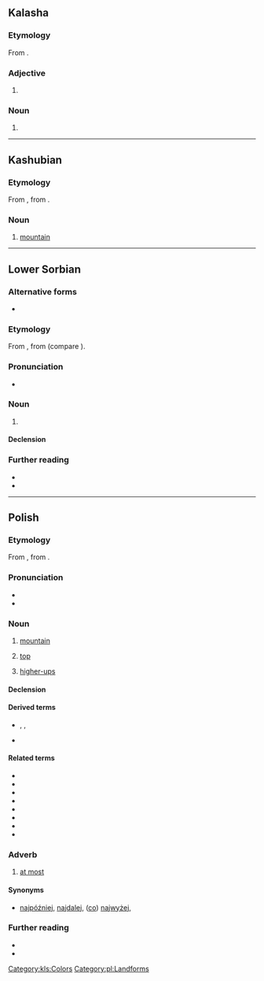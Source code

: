 {{also|gora|goră|göra|górą|gor'a|Góra}}
==Kalasha==

===Etymology===
From {{inh|kls|sa|गौर}}.

===Adjective===
{{head|kls|adjective}}

# {{l|en|white}}

===Noun===
{{head|kls|noun}}

# {{l|en|white}}

[[Category:kls:Colors]]

----

==Kashubian==

===Etymology===
From {{inh|csb|sla-pro|*gora}}, from {{der|csb|ine-pro|*gʷerh₃-}}.

===Noun===
{{head|csb|noun|g=f}}

# [[mountain]]

----

==Lower Sorbian==

===Alternative forms===
* {{l|dsb|gora}} {{qualifier|obsolete}}

===Etymology===
From {{inh|dsb|sla-pro|*gora}}, from {{der|dsb|ine-pro|*gʷerh₃-||mountain}} (compare {{cog|grc|Βορέας||the north, the area beyond the mountains}}).

===Pronunciation===
* {{IPA|dsb|/ˈɡɨra/|/ˈɡɛra/|/ˈɡʊra/}}

===Noun===
{{dsb-noun|f|dim=górka}}

# {{l|en|mountain||large mass of earth and rock}}

====Declension====
{{dsb-decl-noun-1|gór}}

===Further reading===
* {{R:dsb:Muka}}
* {{R:dsb:Starosta|góra_1|góra¹}}

{{topics|dsb|Landforms}}

----

==Polish==

===Etymology===
From {{inh|pl|sla-pro|*gora}}, from {{der|pl|ine-pro|*gʷerh₃-}}.

===Pronunciation===
* {{pl-IPA}}
* {{audio|Pl-góra.ogg|audio|lang=pl}}

===Noun===
{{pl-noun|f}}

# [[mountain]]
#: {{ux|pl|Klasztor znajdował się na szczycie wysokiej '''góry'''.|The monastery was situated on the top of a high '''mountain'''.}}
# [[top]]
#: {{ux|pl|'''Góra''' strony powinna być pusta.|The '''top''' of the page should be empty.}}
# {{lb|pl|colloquial}} [[higher-up]]s
#: {{ux|pl|Nie pomogę wam w tym projekcie, dopóki '''góra''' go nie przyklepie.|I won't help you with this project until the '''higher-ups''' sign off on it.}}

====Declension====
{{pl-decl-noun-f|gó|r}}

====Derived terms====
* {{sense|mountain}} {{l|pl|górski}}, {{l|pl|górzysty}}, {{l|pl|górować}}
* {{sense|top}} {{l|pl|górny}}

====Related terms====
* {{l|pl|do góry}}
* {{l|pl|ku górze}}
* {{l|pl|na górę}}
* {{l|pl|w górę}}
* {{l|pl|w górze}}
* {{l|pl|z góry}}
* {{l|pl|góra lodowa}}
* {{l|pl|do góry nogami}}

===Adverb===
# [[at most]]
#: {{ux|pl|Skończę za dwa, '''góra''' trzy dni.|I'll finish in two, three days '''at most'''.}}

====Synonyms====
* [[najpóźniej]], [[najdalej]], ([[co najwyżej|co]]) [[najwyżej]],

===Further reading===
* {{R:pl:WSJP}}
* {{R:PWN}}

[[Category:pl:Landforms]]